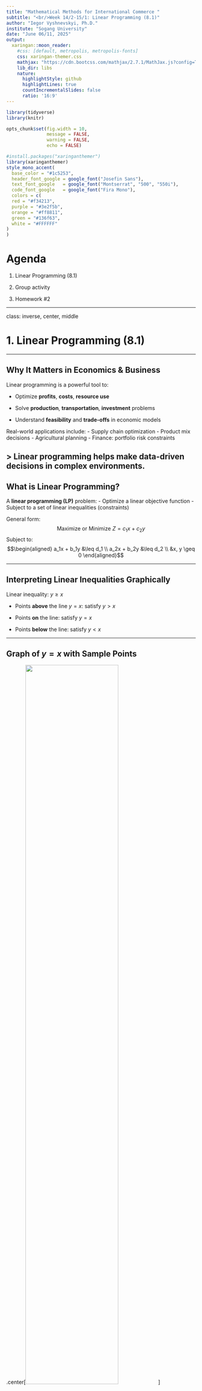 ```yaml
---
title: "Mathematical Methods for International Commerce "
subtitle: "<br/>Week 14/2-15/1: Linear Programming (8.1)"
author: "Iegor Vyshnevskyi, Ph.D."
institute: "Sogang University"
date: "June 06/11, 2025"
output:
  xaringan::moon_reader:
    #css: [default, metropolis, metropolis-fonts]
    css: xaringan-themer.css
    mathjax: "https://cdn.bootcss.com/mathjax/2.7.1/MathJax.js?config=TeX-MML-AM_HTMLorMML"
    lib_dir: libs
    nature:
      highlightStyle: github
      highlightLines: true
      countIncrementalSlides: false
      ratio: '16:9'
---
```


<style>
@media print{
  body, html, .remark-slides-area, .remark-notes-area {
    height: 100% !important;
    width: 100% !important;
    overflow: visible;
    display: inline-block;
    }
</style>

<style type="text/css">
.remark-slide-content {
    font-size: 34px;
    padding: 1em 4em 1em 4em;
}
</style>

<style type="text/css">
.my-one-page-font {
  font-size: 28px;
}
</style>

</style>

<style type="text/css">
.my-one-page-font-table {
  font-size: 24px;
}
</style>


```r
library(tidyverse)
library(knitr)

opts_chunk$set(fig.width = 10, 
               message = FALSE, 
               warning = FALSE,
               echo = FALSE)
```

```r
#install.packages("xaringanthemer")
library(xaringanthemer)
style_mono_accent(
  base_color = "#1c5253",
  header_font_google = google_font("Josefin Sans"),
  text_font_google   = google_font("Montserrat", "500", "550i"),
  code_font_google   = google_font("Fira Mono"),
  colors = c(
  red = "#f34213",
  purple = "#3e2f5b",
  orange = "#ff8811",
  green = "#136f63",
  white = "#FFFFFF"
)
)
```

# Agenda

1. Linear Programming (8.1)

2. Group activity

3. Homework #2

---

class: inverse, center, middle

# 1. Linear Programming (8.1)

---

## Why It Matters in Economics & Business

Linear programming is a powerful tool to:

- Optimize **profits**, **costs**, **resource use**

- Solve **production**, **transportation**, **investment** problems

- Understand **feasibility** and **trade-offs** in economic models

Real-world applications include:
  - Supply chain optimization
  - Product mix decisions
  - Agricultural planning
  - Finance: portfolio risk constraints

> Linear programming helps make **data-driven** decisions in complex environments.
---

## What is Linear Programming?

A **linear programming (LP)** problem:
- Optimize a linear objective function
- Subject to a set of linear inequalities (constraints)

General form:
$$\text{Maximize or Minimize } Z = c_1x + c_2y$$
Subject to:
$$\begin{aligned}
a_1x + b_1y &\leq d_1 \\
a_2x + b_2y &\leq d_2 \\
&x, y \geq 0
\end{aligned}$$

---

## Interpreting Linear Inequalities Graphically

Linear inequality: $y \geq x$

- Points **above** the line $y = x$: satisfy $y > x$

- Points **on** the line: satisfy $y = x$

- Points **below** the line: satisfy $y < x$

---

## Graph of $y = x$ with Sample Points

.center[<img src="p1.png" height="70%" width="70%">]

- Point **P** lies above $y = x$
- Point **Q** lies below $y = x$
- Point **R** lies on $y = x$

---

## Graph of $y \geq x$: Shading False Region

We **shade the region not satisfying** the inequality:

.center[<img src="p2.png" height="70%" width="70%">]

This helps highlight the feasible region clearly for optimization.

---

## General Strategy
To sketch any linear inequality:
1. Draw the boundary line $dx + ey = f$

2. Use a test point to determine shading:
   - If inequality holds → region of interest
   - Otherwise → shade opposite side

3. Use **solid line** for $\leq, \geq$, **dashed** for $<, >$

---

## Example: $2x + y < 4$

Step 1: Plot $2x + y = 4$
- When $x = 0$, $y = 4$
- When $y = 0$, $x = 2$

Plot line through $(0,4)$ and $(2,0)$

.center[<img src="p3.png" height="50%" width="50%">]

---

## Step 2: Choose a Test Point

Test point: $(3,2)$
- Evaluate: $2(3) + 2 = 8 \not< 4$
- So: region of interest lies **below** the line
- Use **broken line** for $<$

.center[<img src="p4.png" height="50%" width="50%">]

---

## Feasible Region from Multiple Inequalities

To define a feasible region, plot and intersect:
- $x + 2y \leq 12$
- $-x + y \leq 3$
- $x \geq 0$, $y \geq 0$

---

## Non-Negativity Constraints

.center[<img src="p5.png" height="50%" width="50%">]

Top-right quadrant: restricts us to economically meaningful values of $x$ and $y$.

---

## Constraint $x + 2y \leq 12$

- Line passes through $(0,6)$ and $(12,0)$
- Test point $(0,0)$: inequality holds → shade above

.center[<img src="p6.png" height="50%" width="50%">]

---

## Final Constraint $-x + y \leq 3$

- Line passes through $(0,3)$ and $(5,8)$
- Test point $(0,0)$: holds → shade above

The **feasible region** is the unshaded area satisfying all inequalities.

.center[<img src="p7.png" height="50%" width="50%">]


---

## Summary: Graphical Approach (2 Variables)

**Steps:**
1. Express constraints as **equalities** to sketch lines
2. Identify **feasible region** (satisfying all inequalities)
3. Find **corner points** of feasible region
4. Evaluate **objective function** at each corner
5. Choose max or min value

> **Note:** Only works for 2-variable problems. For higher dimensions: use Simplex Method.

---

## Sweep Method with Objective Lines

We now introduce a linear programming objective:

**Minimize** $-2x + y$

Subject to:
- $x + 2y \leq 12$
- $-x - y \leq 3$
- $x \geq 0$
- $y \geq 0$

---

## Objective Function Interpretation
The objective function $-2x + y$ can be interpreted as a line in the $xy$-plane:

This corresponds to **lines of constant objective**:
$-2x + y = c \Rightarrow y = 2x + c$

These lines are **parallel**, slope = 2, and shift with $c$

As $c$ decreases, lines move across feasible region.

We are looking for the smallest $c$ such that the line still touches the feasible region.

That line will be tangent at the **optimal solution**.

Minimum occurs at point $(12, 0)$
- Check: $-2(12) + 0 = -24$

Hence, the **minimum** value is **$-24$** at $(12, 0)$

---

.center[<img src="p8.png" height="90%" width="90%">]

---

## Objective Values at the Corners

We evaluate the objective $-2x + y$ at corners of feasible region:

.center[<img src="p9.png" height="50%" width="50%">]

Minimum = **−24** at $(12, 0)$, Maximum = **3** at $(0, 3)$

---

## Example: Maximize Profit

A firm produces two goods: $x$ and $y$

**Objective**: Maximize $Z = 5x + 3y$

**Subject to:**
$$\begin{aligned}
x + y &\leq 4 \\
2x + y &\leq 6 \\
x, y &\geq 0
\end{aligned}$$

---

## Step 1: Plot Constraints

.center[<img src="p10.png" height="50%" width="50%">]

---

## Step 2–4: Feasible Region and Objective Evaluation

Feasible points: Intersections and axis cuts:

- (0, 0)
- (0, 4)
- (2, 2)
- (3, 0)

Evaluate $Z = 5x + 3y$ at each:

| Point     | Z       |
|-----------|---------|
| (0,0)     | 0       |
| (0,4)     | 12      |
| (2,2)     | 16      |  $\Leftarrow$ Max
| (3,0)     | 15      |

---

## Interpretation in Business Context

This tells the firm:
- To **maximize profits**, it should produce 2 units of $x$ and 2 units of $y$
- Constrained by available **resources**

This helps with:
- **Resource allocation**
- **Product mix decisions**

---

## Special Cases

### 1. **No Solution** (Infeasible)
- When constraints **conflict**

### 2. **Infinite Solutions**
- Objective function is **parallel** to a constraint edge

### 3. **Unbounded Solution**
- No upper limit; occurs when constraints don't bound the feasible region

Add visual plots to illustrate each.

---

# Summary

- Linear programming optimizes linear functions under constraints

- Graphical method works for 2-variable problems

- Corner points of feasible region yield optimal solutions

- Special cases include infeasibility, infinite solutions, and unbounded solutions

---
class: inverse, center, middle

# 2. Group activity
---
## Practice Problem (Group)


**Minimize** $-x + y$

Subject to:
- $3x + 4y \leq 12$
- $x \geq 0$
- $y \geq 0$

(a) Sketch the feasible region.

(b) Sketch, on the same diagram, the five lines $y = x + c$ for $c = -4, -2, 0, 1, 3$.
  *Hint: Each line $y = x + c$ has slope 1 and passes through $(0, c)$ and $(-c, 0)$.*

(c) Use your answers to part (b) to solve the given linear programming problem.

---

## Practice Problem (Group)

A bakery makes bread $x$ and muffins $y$.

Profit: $Z = 3x + 4y$

Subject to:
$$\begin{aligned}
x + 2y &\leq 8 \\
5x + 3y &\leq 15 \\
x, y &\geq 0
\end{aligned}$$

**Tasks**:
- Graph the constraints
- Identify feasible region
- Compute profit at each corner point
- Find optimal solution

---
class: inverse, center, middle

# 3. Home work #2

---

class: my-one-page-font-table

## Homework #2

- **Due Date:** June 13, 2025, before the start of class.
- **Submission Format:** Submit your solutions as a single PDF file via the Cyber Campus.
- **Instructions:** 
  - Clearly show all steps and calculations.
  - Include explanations for your answers where applicable.
  - Ensure your submission is neat and well-organized.
  - Bring any questions to the office hours or email me.

- Work on your Home Assignment #2 (Jacques, 10th edition, Chapters 5-9):
  - Chapter 5.1: Exercise 5.1, Problem 5 (p. 411)
  - Chapter 5.2: Exercise 5.2, Problem 7 (p. 427)
  - Chapter 5.3: Exercise 5.3, Practice Problem inside the chapter (p. 432 only)
  - Chapter 5.4: Exercise 5.4, Problem 5 (p. 457)
  - Chapter 5.5: Exercise 5.5, Problems 6 and 7  (p. 467)
  - Chapter 5.6: Exercise 5.6, Problem 4 (p. 479)
  - Chapter 6.1: Exercise 6.1, Problem 3 (p. 506)
  - Chapter 6.2: Exercise 6.2, Problem 6 (p. 521)
  - Chapter 7.1: Exercise 7.1, Problem 5 (p. 553)
  - Chapter 7.2: Exercise 7.2, Problem 6 (p. 572)
  - Chapter 7.3: Exercise 7.3, Problem 5 (p. 584)
  - Chapter 8.1: Exercise 8.1, Problem 6 (p. 615)
  - Chapter 8.2: Exercise 8.2, Problem 3 (p. 626)
  - Chapter 9.1: Exercise 9.1, Problem 4 (p. 655)
  - Chapter 9.2: Exercise 9.2, Problem 3 (p. 670)

Good luck!


---

class: inverse, center, middle

# Any QUESTIONS?

## Thank you for your attention!

---

## Next Classes

- (June 14) Applications of Linear Programming (8.2)   


???
1. To print pdf slides
https://stackoverflow.com/questions/54968311/xaringan-export-slides-to-pdf-while-preserving-formatting

pagedown::chrome_print("W1_ME.html") # but not all pictures are visible

2. Option: https://stackoverflow.com/questions/54968311/xaringan-export-slides-to-pdf-while-preserving-formatting

install.packages("remotes")
remotes::install_github("jhelvy/xaringanBuilder")
remotes::install_github("jhelvy/renderthis@v0.0.9")

library(xaringanBuilder)
build_pdf("DVC.html")

3. Option
writeBin(as.raw(c()), "favicon.ico") # create an empty favicon.ico file
install.packages("renderthis")
remotes::install_github('rstudio/chromote')
library(renderthis)

renderthis::to_pdf("W14_2_ME.html")

getwd()
setwd("C:/Users/vyshn/OneDrive - kdis.ac.kr/Documents/GitHub/Sogang/2025/Spring/Mathematical Economics/Week 14_2")
